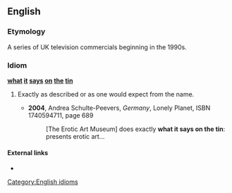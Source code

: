 ==English==

===Etymology===
A series of UK television commercials beginning in the 1990s.

===Idiom===
'''[[what]] [[it]] [[says]] [[on]] [[the]] [[tin]]'''

# {{UK}} Exactly as described or as one would expect from the name.
#* '''2004''', Andrea Schulte-Peevers, ''Germany'', Lonely Planet, ISBN 1740594711, page 689
#*: [The Erotic Art Museum] does exactly '''what it says on the tin''': presents erotic art...

====External links====
* {{pedialite}}

[[Category:English idioms]]